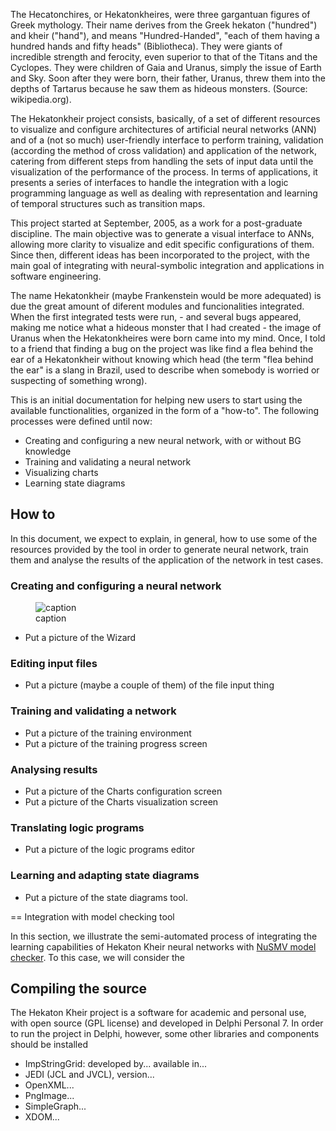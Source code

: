 The Hecatonchires, or Hekatonkheires, were three gargantuan figures of Greek mythology. Their name derives from the Greek hekaton ("hundred") and kheir ("hand"), and means "Hundred-Handed", "each of them having a hundred hands and fifty heads" (Bibliotheca). They were giants of incredible strength and ferocity, even superior to that of the Titans and the Cyclopes. They were children of Gaia and Uranus, simply the issue of Earth and Sky. Soon after they were born, their father, Uranus, threw them into the depths of Tartarus because he saw them as hideous monsters. (Source: wikipedia.org).

The Hekatonkheir project consists, basically, of a set of different resources to visualize and configure architectures of artificial neural networks (ANN) and of a (not so much) user-friendly interface to perform training, validation (according the method of cross validation) and application of the network, catering from different steps from handling the sets of input data until the visualization of the performance of the process. In terms of applications, it presents a series of interfaces to handle the integration with a logic programming language as well as dealing with representation and learning of temporal structures such as transition maps.

This project started at September, 2005, as a work for a post-graduate discipline. The main objective was to generate a visual interface to ANNs, allowing more clarity to visualize and edit specific configurations of them. Since then, different ideas has been incorporated to the project, with the main goal of integrating with neural-symbolic integration and applications in software engineering.

The name Hekatonkheir (maybe Frankenstein would be more adequated) is due the great amount of diferent modules and funcionalities integrated. When the first integrated tests were run, - and several bugs appeared, making me notice what a hideous monster that I had created - the image of Uranus when the Hekatonkheires were born came into my mind. Once, I told to a friend that finding a bug on the project was like find a flea behind the ear of a Hekatonkheir without knowing which head (the term "flea behind the ear" is a slang in Brazil, used to describe when somebody is worried or suspecting of something wrong).

This is an initial documentation for helping new users to start using the available functionalities, organized in the form of a "how-to". The following processes were defined until now:

* Creating and configuring a new neural network, with or without BG knowledge
* Training and validating a neural network
* Visualizing charts
* Learning state diagrams    

== How to ==

In this document, we expect to explain, in general, how to use some of the resources provided by the tool in order to generate neural network, train them and analyse the results of the application of the network in test cases.

=== Creating and configuring a neural network ===

[[File:doc/images/mainWindow.jpg|frame|caption]]

* Put a picture of the Wizard

=== Editing input files ===

* Put a picture (maybe a couple of them) of the file input thing

=== Training and validating a network ===

* Put a picture of the training environment
* Put a picture of the training progress screen

=== Analysing results ===

* Put a picture of the Charts configuration screen
* Put a picture of the Charts visualization screen

=== Translating logic programs ===

* Put a picture of the logic programs editor

=== Learning and adapting state diagrams ===

* Put a picture of the state diagrams tool.

== Integration with model checking tool

In this section, we illustrate the semi-automated process of integrating the learning capabilities of Hekaton Kheir neural networks with [http://nusmv.fbk.eu/ NuSMV model checker]. To this case, we will consider the 

== Compiling the source ==

The Hekaton Kheir project is a software for academic and personal use, with open source (GPL license) and developed in Delphi Personal 7. In order to run the project in Delphi, however, some other libraries and components should be installed

* ImpStringGrid: developed by... available in...
* JEDI (JCL and JVCL), version...
* OpenXML...
* PngImage...
* SimpleGraph...
* XDOM...
